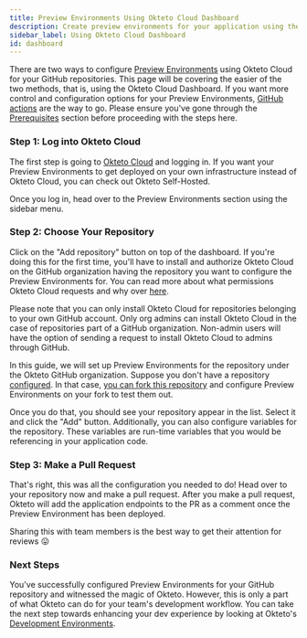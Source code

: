 ```yaml
---
title: Preview Environments Using Okteto Cloud Dashboard
description: Create preview environments for your application using the Okteto Cloud Dashboard
sidebar_label: Using Okteto Cloud Dashboard
id: dashboard
---
```




There are two ways to configure [Preview Environments](/docs/cloud/preview-environments/preview-environments) using Okteto Cloud for your GitHub repositories. This page will be covering the easier of the two methods, that is, using the Okteto Cloud Dashboard. If you want more control and configuration options for your Preview Environments, [GitHub actions](/docs/cloud/preview-environments/preview-environments-github) are the way to go. Please ensure you've gone through the [Prerequisites](/docs/cloud/preview-environments/preview-environments/#prerequisites) section before proceeding with the steps here.

### Step 1: Log into Okteto Cloud

The first step is going to [Okteto Cloud](https://cloud.okteto.com/) and logging in. If you want your Preview Environments to get deployed on your own infrastructure instead of Okteto Cloud, you can check out Okteto Self-Hosted. 

Once you log in, head over to the Preview Environments section using the sidebar menu.

### Step 2: Choose Your Repository

Click on the "Add repository" button on top of the dashboard. If you're doing this for the first time, you'll have to install and authorize Okteto Cloud on the GitHub organization having the repository you want to configure the Preview Environments for. You can read more about what permissions Okteto Cloud requests and why over [here](/docs/cloud/permissions). 

Please note that you can only install Okteto Cloud for repositories belonging to your own GitHub account. Only org admins can install Okteto Cloud in the case of repositories part of a GitHub organization. Non-admin users will have the option of sending a request to install Okteto Cloud to admins through GitHub.

In this guide, we will set up Preview Environments for the repository under the Okteto GitHub organization. Suppose you don't have a repository [configured](/docs/cloud/preview-environments/preview-environments/#prerequisites). In that case, [you can fork this repository](https://github.com/okteto/go-guestbook) and configure Preview Environments on your fork to test them out.

Once you do that, you should see your repository appear in the list. Select it and click the "Add" button. Additionally, you can also configure variables for the repository. These variables are run-time variables that you would be referencing in your application code.

### Step 3: Make a Pull Request

That's right, this was all the configuration you needed to do! Head over to your repository now and make a pull request. After you make a pull request, Okteto will add the application endpoints to the PR as a comment once the Preview Environment has been deployed. 

Sharing this with team members is the best way to get their attention for reviews 😛

### Next Steps

You've successfully configured Preview Environments for your GitHub repository and witnessed the magic of Okteto. However, this is only a part of what Okteto can do for your team's development workflow. You can take the next step towards enhancing your dev experience by looking at Okteto's [Development Environments](/docs/reference/development-environment).